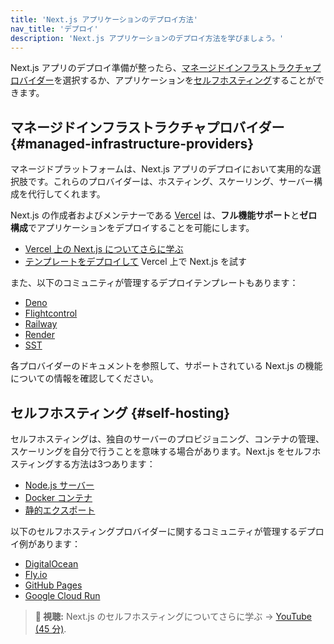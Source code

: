 ```yaml
---
title: 'Next.js アプリケーションのデプロイ方法'
nav_title: 'デプロイ'
description: 'Next.js アプリケーションのデプロイ方法を学びましょう。'
---
```


Next.js アプリのデプロイ準備が整ったら、[マネージドインフラストラクチャプロバイダー](#managed-infrastructure-providers)を選択するか、アプリケーションを[セルフホスティング](#self-hosting)することができます。

## マネージドインフラストラクチャプロバイダー {#managed-infrastructure-providers}

マネージドプラットフォームは、Next.js アプリのデプロイにおいて実用的な選択肢です。これらのプロバイダーは、ホスティング、スケーリング、サーバー構成を代行してくれます。

Next.js の作成者およびメンテナーである [Vercel](https://vercel.com/docs/frameworks/nextjs?utm_source=next-site&utm_medium=docs&utm_campaign=next-website) は、**フル機能サポート**と**ゼロ構成**でアプリケーションをデプロイすることを可能にします。

- [Vercel 上の Next.js についてさらに学ぶ](https://vercel.com/docs/frameworks/nextjs?utm_source=next-site&utm_medium=docs&utm_campaign=next-website)
- [テンプレートをデプロイして](https://vercel.com/templates/next.js?utm_source=next-site&utm_medium=docs&utm_campaign=next-website) Vercel 上で Next.js を試す

また、以下のコミュニティが管理するデプロイテンプレートもあります：

- [Deno](https://github.com/nextjs/deploy-deno)
- [Flightcontrol](https://github.com/nextjs/deploy-flightcontrol)
- [Railway](https://github.com/nextjs/deploy-railway)
- [Render](https://github.com/nextjs/deploy-render)
- [SST](https://github.com/nextjs/deploy-sst)

各プロバイダーのドキュメントを参照して、サポートされている Next.js の機能についての情報を確認してください。

## セルフホスティング {#self-hosting}

セルフホスティングは、独自のサーバーのプロビジョニング、コンテナの管理、スケーリングを自分で行うことを意味する場合があります。Next.js をセルフホスティングする方法は3つあります：

- [Node.js サーバー](/docs/app/building-your-application/deploying#nodejs-server)
- [Docker コンテナ](/docs/app/building-your-application/deploying#docker-image)
- [静的エクスポート](/docs/app/building-your-application/deploying#static-html-export)

以下のセルフホスティングプロバイダーに関するコミュニティが管理するデプロイ例があります：

- [DigitalOcean](https://github.com/nextjs/deploy-digitalocean)
- [Fly.io](https://github.com/nextjs/deploy-fly)
- [GitHub Pages](https://github.com/nextjs/deploy-github-pages)
- [Google Cloud Run](https://github.com/nextjs/deploy-google-cloud-run)

> **🎥 視聴:** Next.js のセルフホスティングについてさらに学ぶ → [YouTube (45 分)](https://www.youtube.com/watch?v=sIVL4JMqRfc).
